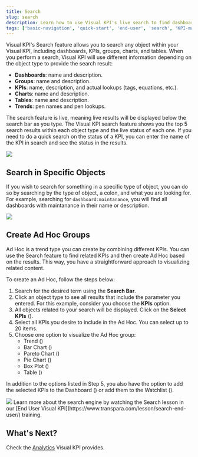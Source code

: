```yaml
---
title: Search
slug: search
description: Learn how to use Visual KPI's live search to find dashboards, KPIs, groups, charts, and tables, and create Ad Hoc trends for data visualization.
tags: ['basic-navigation', 'quick-start', 'end-user', 'search', 'KPI-management', 'ad-hoc-groups', 'visualizations']
---
```


<head>
  <title>Search</title>
  <meta name="keywords" content="Visual KPI, search feature, end-user guide, live search, object search, dashboard search, KPI search, group search, chart search, table search, trend search, ad hoc groups, create ad hoc, visualization tools, data retrieval, KPI management, search training"/>
</head>


Visual KPI's Search feature allows you to search any object within your Visual KPI, including dashboards, KPIs, groups, charts, and tables. When you perform a search, Visual KPI will use different information depending on the object type to provide the search result:

- **Dashboards**: name and description.
- **Groups**: name and description.
- **KPIs**: name, description, and actual lookups (tags, equations, etc.).
- **Charts**: name and description.
- **Tables**: name and description.
- **Trends**: pen names and pen lookups.

The search feature is live, meaning live results will be displayed below the search bar as you type. The Visual KPI search feature shows you the top 5 search results within each object type and the live status of each one. If you need to do a quick search on the status of a KPI, you can enter the name of the KPI in search and see the status in the results.

<Image src="media/end-user/basic-navigation/search/search-tool.png"/>

## Search in Specific Objects

If you wish to search for something in a specific type of object, you can do so by searching by the type of object, a colon, and what you are looking for. For example, searching for `dashboard:maintanance`, you will find all dashboards with maintanance in their name or description.

<Image src="media/end-user/basic-navigation/search/search-in-object.gif"/>

## Create Ad Hoc Groups

Ad Hoc is a trend type you can create by combining different KPIs. You can use the Search feature to find related KPIs and then create Ad Hoc based on the results. This way, you have a straightforward approach to visualizing related content.

To create an Ad Hoc, follow the steps below:

1. Search for the desired term using the **Search Bar**.
2. Click an object type to see all results that include the parameter you entered. For this example, consider you choose the **KPIs** option.
3. All objects related to your search will be displayed. Click on the **Select KPIs** (<SvgFont icon="153"/>).
4. Select all KPIs you desire to include in the Ad Hoc. You can select up to 20 items.
5. Choose one option to visualize the Ad Hoc group:
    - Trend (<SvgFont icon="20"/>)
    - Bar Chart (<SvgFont icon="142"/>)
    - Pareto Chart (<SvgFont icon="132"/>)
    - Pie Chart (<SvgFont icon="124"/>)
    - Box Plot (<SvgFont icon="23"/>)
    - Table (<SvgFont icon="232"/>)

In addition to the options listed in Step 5, you also have the option to add the selected KPIs to the Dashboard (<SvgFont icon="115"/>) or add them to the Watchlist (<SvgFont icon="262"/>).

<Image src="media/end-user/basic-navigation/search/search.gif"/>

<Callout type="training" title="Video Training">
Learn more about the search engine by watching the Search lesson in our [End User Visual KPI](https://www.transpara.com/lesson/search-end-user/) training.
</Callout>

## What's Next?

Check the [Analytics](/end-user/basic-navigation/analytics) Visual KPI provides.